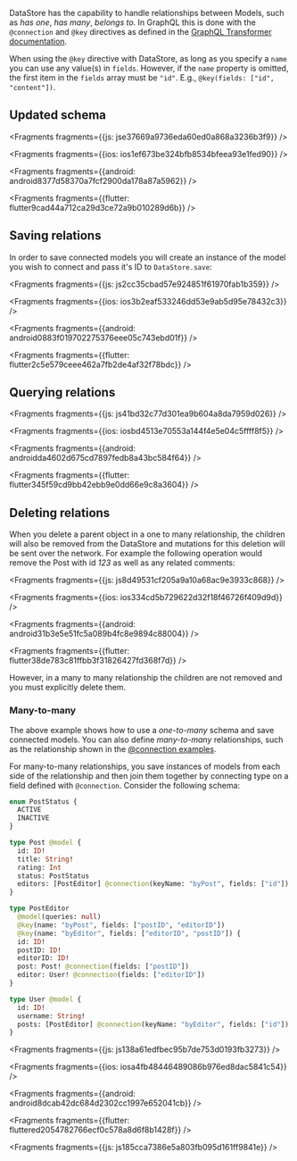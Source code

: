 
DataStore has the capability to handle relationships between Models, such as *has one*, *has many*, *belongs to*. In GraphQL this is done with the `@connection` and `@key` directives as defined in the [GraphQL Transformer documentation](/cli/graphql-transformer/connection).

<Callout warning>

When using the `@key` directive with DataStore, as long as you specify a `name` you can use any value(s) in `fields`. However, if the `name` property is omitted, the first item in the `fields` array must be `"id"`. E.g., `@key(fields: ["id", "content"])`.

</Callout>

## Updated schema




<Fragments fragments={{js: jse37669a9736eda60ed0a868a3236b3f9}} />



<Fragments fragments={{ios: ios1ef673be324bfb8534bfeea93e1fed90}} />



<Fragments fragments={{android: android8377d58370a7fcf2900da178a87a5962}} />



<Fragments fragments={{flutter: flutter9cad44a712ca29d3ce72a9b010289d6b}} />

## Saving relations

In order to save connected models you will create an instance of the model you wish to connect and pass it's ID to `DataStore.save`:




<Fragments fragments={{js: js2cc35cbad57e924851f61970fab1b359}} />



<Fragments fragments={{ios: ios3b2eaf533246dd53e9ab5d95e78432c3}} />



<Fragments fragments={{android: android0883f019702275376eee05c743ebd01f}} />



<Fragments fragments={{flutter: flutter2c5e579ceee462a7fb2de4af32f78bdc}} />

## Querying relations




<Fragments fragments={{js: js41bd32c77d301ea9b604a8da7959d026}} />



<Fragments fragments={{ios: iosbd4513e70553a144f4e5e04c5ffff8f5}} />



<Fragments fragments={{android: androidda4602d675cd7897fedb8a43bc584f64}} />



<Fragments fragments={{flutter: flutter345f59cd9bb42ebb9e0dd66e9c8a3604}} />

## Deleting relations

When you delete a parent object in a one to many relationship, the children will also be removed from the DataStore and mutations for this deletion will be sent over the network. For example the following operation would remove the Post with id *123* as well as any related comments:




<Fragments fragments={{js: js8d49531cf205a9a10a68ac9e3933c868}} />



<Fragments fragments={{ios: ios334cd5b729622d32f18f46726f409d9d}} />



<Fragments fragments={{android: android31b3e5e51fc5a089b4fc8e9894c88004}} />



<Fragments fragments={{flutter: flutter38de783c81ffbb3f31826427fd368f7d}} />

However, in a many to many relationship the children are not removed and you must explicitly delete them.

### Many-to-many

The above example shows how to use a *one-to-many* schema and save connected models. You can also define *many-to-many* relationships, such as the relationship shown in the [@connection examples](/cli/graphql-transformer/connection.md#many-to-many-connections).

For many-to-many relationships, you save instances of models from each side of the relationship and then join them together by connecting type on a field defined with `@connection`. Consider the following schema:

```graphql
enum PostStatus {
  ACTIVE
  INACTIVE
}

type Post @model {
  id: ID!
  title: String!
  rating: Int
  status: PostStatus
  editors: [PostEditor] @connection(keyName: "byPost", fields: ["id"])
}

type PostEditor
  @model(queries: null)
  @key(name: "byPost", fields: ["postID", "editorID"])
  @key(name: "byEditor", fields: ["editorID", "postID"]) {
  id: ID!
  postID: ID!
  editorID: ID!
  post: Post! @connection(fields: ["postID"])
  editor: User! @connection(fields: ["editorID"])
}

type User @model {
  id: ID!
  username: String!
  posts: [PostEditor] @connection(keyName: "byEditor", fields: ["id"])
}
```




<Fragments fragments={{js: js138a61edfbec95b7de753d0193fb3273}} />



<Fragments fragments={{ios: iosa4fb48446489086b976ed8dac5841c54}} />



<Fragments fragments={{android: android8dcab42dc684d2302cc1997e652041cb}} />



<Fragments fragments={{flutter: fluttered2054782766ecf0c578a8d6f8b1428f}} />




<Fragments fragments={{js: js185cca7386e5a803fb095d161ff9841e}} />